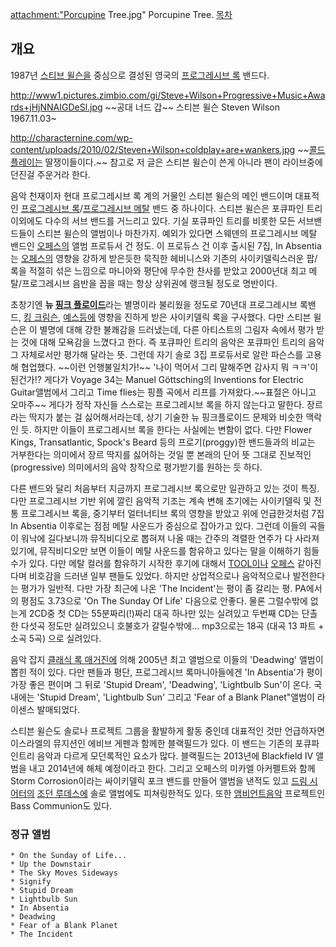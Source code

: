 attachment:"Porcupine Tree.jpg"
Porcupine Tree. 
[[목차]]
== 개요 ==
1987년 [[스티브 윌슨]]을 중심으로 결성된 영국의 [[프로그레시브 록]] 밴드다.

http://www1.pictures.zimbio.com/gi/Steve+Wilson+Progressive+Music+Awards+jHjNNAIGDeSl.jpg
~~공대 너드 갑~~ 스티븐 윌슨 Steven Wilson 1967.11.03~

http://characternine.com/wp-content/uploads/2010/02/Steven+Wilson+coldplay+are+wankers.jpg
~~[[콜드플레이]]는 딸쟁이들이다.~~ 참고로 저 글은 스티븐 윌슨이 쓴게 아니라 팬이 라이브중에 던진걸 주운거라 한다.

음악 천재이자 현대 프로그레시브 록 계의 거물인 스티븐 윌슨의 메인 밴드이며 대표적인 [[프로그레시브 록]]/[[프로그레시브 메탈]] 밴드 중 하나이다. 스티븐 윌슨은 포큐파인 트리 이외에도 다수의 서브 밴드를 거느리고 있다. 기실 포큐파인 트리를 비롯한 모든 서브밴드들이 스티븐 윌슨의 앨범이나 마찬가지. 예외가 있다면 스웨덴의 프로그레시브 메탈 밴드인 [[오페스]]의 앨범 프로듀서 건 정도. 이 프로듀스 건 이후 출시된 7집, In Absentia는 [[오페스]]의 영향을 강하게 받은듯한 묵직한 헤비니스와 기존의 사이키델릭스러운 팝/록을 적절히 섞은 느낌으로 마니아와 평단에 무수한 찬사를 받았고 2000년대 최고 메탈/프로그레시브 음반을 꼽을 때는 항상 상위권에 랭크될 정도로 명반이다.

초창기엔 '''뉴 [[핑크 플로이드]]'''라는 별명이라 불리웠을 정도로 70년대 프로그레시브 록밴드, [[킹 크림슨]], [[예스]]등에 영향을 진하게 받은 사이키델릭 록을 구사했다. 다만 스티븐 윌슨은 이 별명에 대해 강한 불쾌감을 드러냈는데, 다른 아티스트의 그림자 속에서 평가 받는 것에 대해 모욕감을 느꼈다고 한다. 즉 포큐파인 트리의 음악은 포큐파인 트리의 음악 그 자체로서만 평가해 달라는 뜻. 그런데 자기 솔로 3집 프로듀서로 알란 파슨스를 고용해 협업했다. ~~이런 언행불일치가!~~ '나이 먹어서 그리 말해주면 감사지 뭐 ㅋㅋ'이 된건가!? 게다가 Voyage 34는 Manuel Göttsching의 Inventions for Electric Guitar앨범에서 그리고 Time flies는 핑플 곡에서 리프를 가져왔다.~~표절은 아니고 오마주~~ 게다가 정작 자신들 스스로는 프로그레시브 록을 하지 않는다고 말한다. 장르라는 딱지가 붙는 걸 싫어해서라는데, 상기 기술한 뉴 핑크플로이드 문제와 비슷한 맥락인 듯. 하지만 이들이 프로그레시브 록을 한다는 사실에는 변함이 없다. 다만 Flower Kings, Transatlantic, Spock's Beard 등의 프로기(proggy)한 밴드들과의 비교는 거부한다는 의미에서 장르 딱지를 싫어하는 것일 뿐 본래의 단어 뜻 그대로 진보적인(progressive) 의미에서의 음악 창작으로 평가받기를 원하는 듯 하다.

다른 밴드와 달리 처음부터 지금까지 프로그레시브 록으로만 일관하고 있는 것이 특징. 다만 프로그레시브 기반 위에 깔린 음악적 기조는 계속 변해 초기에는 사이키델릭 및 전통 프로그레시브 록을, 중기부터 얼터너티브 록의 영향을 받았고 위에 언급한것처럼 7집 In Absentia 이후로는 점점 메탈 사운드가 중심으로 잡아가고 있다. 그런데 이들의 곡들이 워낙에 길다보니까 뮤직비디오로 뽑혀져 나올 때는 간주의 격렬한 연주가 다 사라져 있기에, 뮤직비디오만 보면 이들이 메탈 사운드를 함유하고 있다는 말을 이해하기 힘들 수가 있다. 다만 메탈 컬러를 함유하기 시작한 후기에 대해서 [[TOOL]]이나 [[오페스]] 같아진다며 비호감을 드러낸 일부 팬들도 있었다. 하지만 상업적으로나 음악적으로나 발전한다는 평가가 일반적. 다만 가장 최근에 나온 'The Incident'는 평이 좀 갈리는 평. PA에서의 평점도 3.73으로 'On The Sunday Of Life' 다음으로 안좋다. 물론 그럴수밖에 없는게 2CD중 첫 CD는 55분짜리(!)짜리 대곡 하나만 있는 실려있고 두번째 CD는 단촐한 다섯곡 정도만 실려있으니 호불호가 갈릴수밖에... mp3으로는 18곡 (대곡 13 파트 + 소곡 5곡) 으로 실려있다.

음악 잡지 [[클래식 록 매거진]]에 의해 2005년 최고 앨범으로 이들의 'Deadwing' 앨범이 뽑힌 적이 있다. 다만 팬들과 평단, 프로그레시브 록마니아들에겐 'In Absentia'가 평이 가장 좋은 편이며 그 뒤로 'Stupid Dream', 'Deadwing', 'Lightbulb Sun'이 온다. 국내에는 'Stupid Dream', 'Lightbulb Sun' 그리고 'Fear of a Blank Planet"앨범이 라이센스 발매되었다.

스티븐 윌슨도 솔로나 프로젝트 그룹을 활발하게 활동 중인데 대표적인 것만 언급하자면 이스라엘의 뮤지션인 에비브 게펜과 함께한 블랙필드가 있다. 이 밴드는 기존의 포큐파인트리 음악과 다르게 모던록적인 요소가 많다. 블랙필드는 2013년에 Blackfield IV 앨범을 내고 2014년에 해체 예정이라고 한다. 그리고 오페스의 미카엘 아커펠트와 함께 Storm Corrosion이라는 싸이키델릭 포크 밴드를 만들어 앨범을 낸적도 있고 [[드림 시어터]]의 [[조던 루데스]]에 솔로 앨범에도 피쳐링한적도 있다. 또한 [[앰비언트]]음악 프로젝트인 Bass Communion도 있다.

=== 정규 앨범 ===
 * On the Sunday of Life...
 * Up the Downstair
 * The Sky Moves Sideways
 * Signify
 * Stupid Dream
 * Lightbulb Sun
 * In Absentia
 * Deadwing
 * Fear of a Blank Planet
 * The Incident
